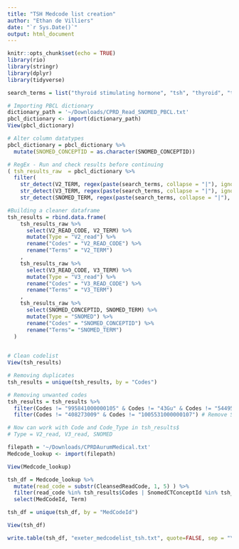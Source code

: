 ```yaml
---
title: "TSH Medcode list creation"
author: "Ethan de Villiers"
date: "`r Sys.Date()`"
output: html_document
---
```


```r
knitr::opts_chunk$set(echo = TRUE)
library(rio)
library(stringr)
library(dplyr)
library(tidyverse)

search_terms = list("thyroid stimulating hormone", "tsh", "thyroid", "thyroid stimulating")
```

``` r
# Importing PBCL dictionary
dictionary_path = '~/Downloads/CPRD_Read_SNOMED_PBCL.txt'
pbcl_dictionary <- import(dictionary_path)
View(pbcl_dictionary)

# Alter column datatypes
pbcl_dictionary = pbcl_dictionary %>%
  mutate(SNOMED_CONCEPTID = as.character(SNOMED_CONCEPTID))

# RegEx - Run and check results before continuing
( tsh_results_raw  = pbcl_dictionary %>%
  filter( 
    str_detect(V2_TERM, regex(paste(search_terms, collapse = "|"), ignore_case = TRUE)) == TRUE |
    str_detect(V3_TERM, regex(paste(search_terms, collapse = "|"), ignore_case = TRUE)) == TRUE |
    str_detect(SNOMED_TERM, regex(paste(search_terms, collapse = "|"), ignore_case = TRUE)) == TRUE ) )

#Building a cleaner dataframe
tsh_results = rbind.data.frame(
    tsh_results_raw %>% 
      select(V2_READ_CODE, V2_TERM) %>%
      mutate(Type = "V2_read") %>%
      rename("Codes" = "V2_READ_CODE") %>%
      rename("Terms" = "V2_TERM")
    ,
    tsh_results_raw %>% 
      select(V3_READ_CODE, V3_TERM) %>%
      mutate(Type = "V3_read") %>%
      rename("Codes" = "V3_READ_CODE") %>%
      rename("Terms" = "V3_TERM")
    ,
    tsh_results_raw %>% 
      select(SNOMED_CONCEPTID, SNOMED_TERM) %>%
      mutate(Type = "SNOMED") %>%
      rename("Codes" = "SNOMED_CONCEPTID") %>%
      rename("Terms"= "SNOMED_TERM")
  )

 
# Clean codelist
View(tsh_results)

# Removing duplicates
tsh_results = unique(tsh_results, by = "Codes")

# Removing unwanted codes
tsh_results = tsh_results %>%
  filter(Codes != "995841000000105" & Codes != "43Gu" & Codes != "54495009") %>% # Remove SNOMED TSH ~Antibody~ code
  filter(Codes != "408273009" & Codes != "1005531000000107") # Remove SNOMED TSH ~binding site inhibitors~
```


``` r
# Now can work with Code and Code_Type in tsh_results$
# Type = V2_read, V3_read, SNOMED

filepath = '~/Downloads/CPRDAurumMedical.txt'
Medcode_lookup <- import(filepath)

View(Medcode_lookup)

tsh_df = Medcode_lookup %>%
  mutate(read_code = substr(CleansedReadCode, 1, 5) ) %>%
  filter(read_code %in% tsh_results$Codes | SnomedCTConceptId %in% tsh_results$Codes) %>%
  select(MedCodeId, Term)

tsh_df = unique(tsh_df, by = "MedCodeId")

View(tsh_df)


```



``` r
write.table(tsh_df, "exeter_medcodelist_tsh.txt", quote=FALSE, sep = "\t", row.names=FALSE, col.names=TRUE)
```
